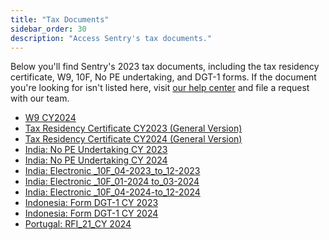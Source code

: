 ```yaml
---
title: "Tax Documents"
sidebar_order: 30
description: "Access Sentry's tax documents."
---
```


Below you'll find Sentry's 2023 tax documents, including the tax residency certificate, W9, 10F, No PE undertaking, and DGT-1 forms. If the document you're looking for isn't listed here, visit [our help center](http://sentry.zendesk.com/hc/en-us/) and file a request with our team.

- [W9 CY2024](/pdfs/W-9-2024-Functional-Software-Inc-signed-rev-March-2024.pdf)
- [Tax Residency Certificate CY2023 (General Version)](/pdfs/2023-Form-6166_general.pdf)
- [Tax Residency Certificate CY2024 (General Version)](/pdfs/Tax_residency_certificate_CY2024.pdf)
- [India: No PE Undertaking CY 2023](/pdfs//No-PE-Undertaking-Form_2023_Signed.pdf)
- [India: No PE Undertaking CY 2024](/pdfs/India-No-PE-Undertaking-Form_2024_Signed.pdf)
- [India: Electronic _10F_04-2023_to_12-2023](/pdfs/India_Electronic_10F_04_2023_to_12_2023.pdf)
- [India: Electronic _10F_01-2024 to_03-2024](/pdfs/Form_10F_Filed_Form_EXTERNAL_01_2024_to_03_2024.pdf)
- [India: Electronic _10F_04-2024-to_12-2024](/pdfs/Form-10F_04-2024-to-12-2024_External.pdf)
- [Indonesia: Form DGT-1 CY 2023](/pdfs/Form-DGT-New_Indonesia_FY23.pdf)
- [Indonesia: Form DGT-1 CY 2024](/pdfs/Form-DGT-New_Indonesia_FY24_signed.pdf)
- [Portugal: RFI_21_CY 2024](/pdfs/RFI_21_Portgual_Sentry_signed-FY2024-external.pdf)
